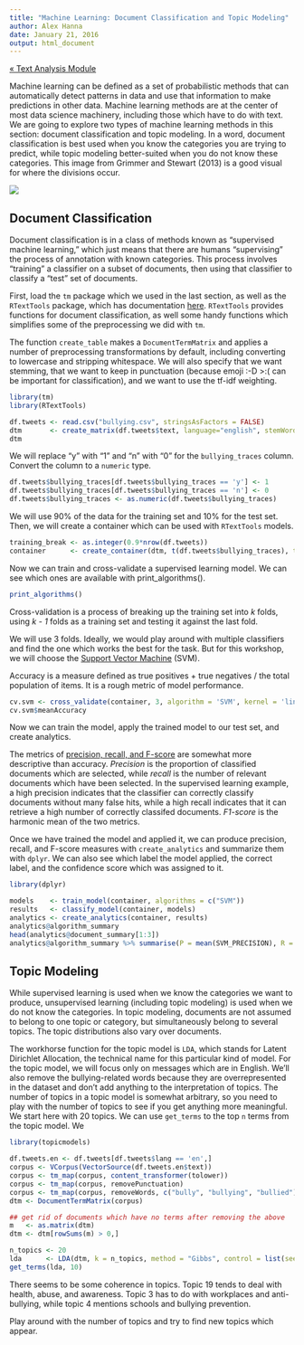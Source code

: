 ```yaml
---
title: "Machine Learning: Document Classification and Topic Modeling"
author: Alex Hanna
date: January 21, 2016
output: html_document
---
```


[&laquo; Text Analysis Module](../text/README.md)

Machine learning can be defined as a set of probabilistic methods that can automatically detect patterns in data and use that information to make predictions in other data. Machine learning methods are at the center of most data science machinery, including those which have to do with text. We are going to explore two types of machine learning methods in this section: document classification and topic modeling. In a word, document classification is best used when you know the categories you are trying to predict, while topic modeling better-suited when you do not know these categories. This image from Grimmer and Stewart (2013) is a good visual for where the divisions occur. 

![](Grimmer_Stewart_F1.png)

## Document Classification

Document classification is in a class of methods known as "supervised machine learning," which just means that there are humans "supervising" the process of annotation with known categories. This process involves "training" a classifier on a subset of documents, then using that classifier to classify a "test" set of documents. 

First, load the `tm` package which we used in the last section, as well as the `RTextTools` package, which has documentation [here](https://cran.r-project.org/web/packages/RTextTools/RTextTools.pdf). `RTextTools` provides functions for document classification, as well some handy functions which simplifies some of the preprocessing we did with `tm`.

The function `create_table` makes a `DocumentTermMatrix` and applies a number of preprocessing transformations by default, including converting to lowercase and stripping whitespace. We will also specify that we want stemming, that we want to keep in punctuation (because emoji :-D >:( can be important for classification), and we want to use the tf-idf weighting.

```r
library(tm)
library(RTextTools)

df.tweets <- read.csv("bullying.csv", stringsAsFactors = FALSE)
dtm       <- create_matrix(df.tweets$text, language="english", stemWords = TRUE, weighting = weightTfIdf, removePunctuation = FALSE)
dtm
```

We will replace "y" with "1" and "n" with "0" for the `bullying_traces` column. Convert the column to a `numeric` type.
```r
df.tweets$bullying_traces[df.tweets$bullying_traces == 'y'] <- 1
df.tweets$bullying_traces[df.tweets$bullying_traces == 'n'] <- 0
df.tweets$bullying_traces <- as.numeric(df.tweets$bullying_traces)
```

We will use 90% of the data for the training set and 10% for the test set. Then, we will create a container which can be used with `RTextTools` models.

```r
training_break <- as.integer(0.9*nrow(df.tweets))
container      <- create_container(dtm, t(df.tweets$bullying_traces), trainSize=1:training_break, testSize=training_break:nrow(df.tweets), virgin=FALSE)
```

Now we can train and cross-validate a supervised learning model. We can see which ones are available with print_algorithms().

```r
print_algorithms()
```

Cross-validation is a process of breaking up the training set into _k_ folds, using _k - 1_ folds as a training set and testing it against the last fold.

We will use 3 folds. Ideally, we would play around with multiple classifiers and find the one which works the best for the task. But for this workshop, we will choose the [Support Vector Machine](https://en.wikipedia.org/wiki/Support_vector_machine) (SVM). 

Accuracy is a measure defined as true positives + true negatives / the total population of items. It is a rough metric of model performance.

```r
cv.svm <- cross_validate(container, 3, algorithm = 'SVM', kernel = 'linear')
cv.svm$meanAccuracy
```

Now we can train the model, apply the trained model to our test set, and create analytics. 

The metrics of [precision, recall, and F-score](https://en.wikipedia.org/wiki/Precision_and_recall) are somewhat more descriptive than accuracy. _Precision_ is the proportion of classified documents which are selected, while _recall_ is the number of relevant documents which have been selected. In the supervised learning example, a high precision indicates that the classifier can correctly classify documents without many false hits, while a high recall indicates that it can retrieve a high number of correctly classifed documents. _F1-score_ is the harmonic mean of the two metrics.

Once we have trained the model and applied it, we can produce precision, recall, and F-score measures with `create_analytics` and summarize them with `dplyr`. We can also see which label the model applied, the correct label, and the confidence score which was assigned to it.

```r
library(dplyr)

models    <- train_model(container, algorithms = c("SVM"))
results   <- classify_model(container, models)
analytics <- create_analytics(container, results)
analytics@algorithm_summary
head(analytics@document_summary[1:3])
analytics@algorithm_summary %>% summarise(P = mean(SVM_PRECISION), R = mean(SVM_RECALL), F1 = mean(SVM_FSCORE))
```

## Topic Modeling

While supervised learning is used when we know the categories we want to produce, unsupervised learning (including topic modeling) is used when we do not know the categories. In topic modeling, documents are not assumed to belong to one topic or category, but simultaneously belong to several topics. The topic distributions also vary over documents. 

The workhorse function for the topic model is `LDA`, which stands for Latent Dirichlet Allocation, the technical name for this particular kind of model. For the topic model, we will focus only on messages which are in English. We'll also remove the bullying-related words because they are overrepresented in the dataset and don't add anything to the interpretation of topics. The number of topics in a topic model is somewhat arbitrary, so you need to play with the number of topics to see if you get anything more meaningful. We start here with 20 topics. We can use `get_terms` to the top `n` terms from the topic model. We

```r
library(topicmodels)

df.tweets.en <- df.tweets[df.tweets$lang == 'en',]
corpus <- VCorpus(VectorSource(df.tweets.en$text))
corpus <- tm_map(corpus, content_transformer(tolower))
corpus <- tm_map(corpus, removePunctuation)
corpus <- tm_map(corpus, removeWords, c("bully", "bullying", "bullied"))
dtm <- DocumentTermMatrix(corpus)

## get rid of documents which have no terms after removing the above
m   <- as.matrix(dtm)
dtm <- dtm[rowSums(m) > 0,]

n_topics <- 20
lda      <- LDA(dtm, k = n_topics, method = "Gibbs", control = list(seed = 2010, burnin = 300, thin = 30, iter = 300))
get_terms(lda, 10)
```

There seems to be some coherence in topics. Topic 19 tends to deal with health, abuse, and awareness. Topic 3 has to do with workplaces and anti-bullying, while topic 4 mentions schools and bullying prevention. 

Play around with the number of topics and try to find new topics which appear.
